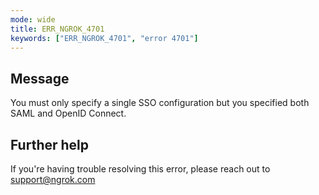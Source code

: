```yaml
---
mode: wide
title: ERR_NGROK_4701
keywords: ["ERR_NGROK_4701", "error 4701"]
---
```


## Message

You must only specify a single SSO configuration but you specified both SAML and OpenID Connect.

## Further help

If you're having trouble resolving this error, please reach out to [support@ngrok.com](mailto:support@ngrok.com?subject=Help%20with%20ERR_NGROK_4701)
